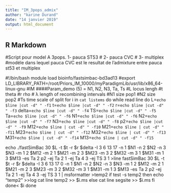 ```yaml
---
title: "IM_3pops_admix"
author: "karine Durand"
date: "14 janvier 2019"
output: html_document
---
```


## R Markdown

#Script pour model A 3pops.  1- pauca ST53
#                            2- pauca CVC
#                            3- multiplex
#modéle dans lequel pauca CVC est le resultat de l'admixture entre pauca st53 et multiplex           

#!/bin/bash
module load bioinfo/fastsimbac-bd3ad13
#export LD_LIBRARY_PATH=/root/Priors_IM_10000/myParadigmLib/usr/lib/x86_64-linux-gnu
#IM
####Param_demo (5) =  N1, N2, N3, Ta, Ts
#L locus lengh
#t theta
#r rho
# λ length of recombining intervals
#N1 size pop1
#N2 size pop2
#Ts time scale of split
for i in `cat listems`
do while read line 
do L=`echo $line |cut -d" " -f1`
t=`echo $line |cut -d" " -f2`
r=`echo $line |cut -d" " -f3`
delta=`echo $line |cut -d" " -f4`
TS=`echo $line |cut -d" " -f5`
Ta=`echo $line |cut -d" " -f6`
N1=`echo $line |cut -d" " -f6`
N2=`echo $line |cut -d" " -f7`
N3=`echo $line |cut -d" " -f8`
p2=`echo $line |cut -d" " -f9`
M12=`echo $line | cut -d" " -f10`
M21=`echo $line | cut -d" " -f11`
M23=`echo $line | cut -d" " -f12`
M32=`echo $line | cut -d" " -f13`
M31=`echo $line | cut -d" " -f14`
M13=`echo $line | cut -d" " -f15`


echo ./fastSimBac 30 $L  -t $t -r $r $delta  -I 3 6 13 17   -n 1 $N1 -n 2 $N2 -n 3 $N3 -m 1 2  $M12  -m  2 1  $M21  -m  2 3 $M23  -m  3 2   $M32  -m  3 1 $M31  -m  1 3  $M13 -es Ta 2 p2 -ej Ta 2 1 -ej Ta 4 3 -ej TS 3 1
  >line
   fastSimBac 30 $L  -t $t -r $r $delta  -I 3 6 13 17 0  -n 1 $N1 -n 2 $N2 -n 3 $N3 -m 1 2  $M12  -m  2 1  $M21  -m  2 3 $M23  -m  3 2   $M32  -m  3 1 $M31  -m  1 3   $M13 -es Ta 2 p2 -ej Ta 2 1 -ej Ta 4 3 -ej TS 3 1 | msformatter >temp2 
if test -s temp2
then 
echo "temp2" >>log
cat  line temp2  >> $i.ms
else
cat line segsite >>  $i.ms
fi
done< $i
done

